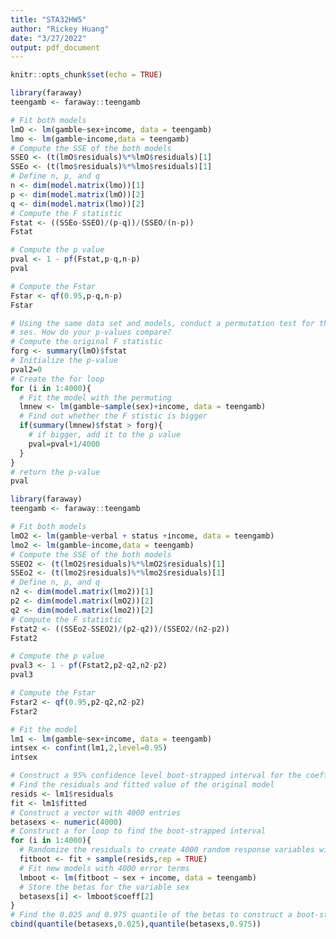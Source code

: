 ```yaml
---
title: "STA32HW5"
author: "Rickey Huang"
date: "3/27/2022"
output: pdf_document
---
```


```r
knitr::opts_chunk$set(echo = TRUE)
```

\section{Question 1}

\subsection{Part c}

```r
library(faraway)
teengamb <- faraway::teengamb
```

```r
# Fit both models
lmO <- lm(gamble~sex+income, data = teengamb)
lmo <- lm(gamble~income,data = teengamb)
# Compute the SSE of the both models
SSEO <- (t(lmO$residuals)%*%lmO$residuals)[1]
SSEo <- (t(lmo$residuals)%*%lmo$residuals)[1]
# Define n, p, and q
n <- dim(model.matrix(lmo))[1]
p <- dim(model.matrix(lmO))[2]
q <- dim(model.matrix(lmo))[2]
# Compute the F statistic
Fstat <- ((SSEo-SSEO)/(p-q))/(SSEO/(n-p))
Fstat
```

\subsection{Part d}

```r
# Compute the p value
pval <- 1 - pf(Fstat,p-q,n-p)
pval
```

\subsection{Part e}

```r
# Compute the Fstar
Fstar <- qf(0.95,p-q,n-p)
Fstar
```

\section{Question 2}

```r
# Using the same data set and models, conduct a permutation test for the same hypothe-
# ses. How do your p-values compare?
# Compute the original F statistic
forg <- summary(lmO)$fstat
# Initialize the p-value
pval2=0
# Create the for loop
for (i in 1:4000){
  # Fit the model with the permuting
  lmnew <- lm(gamble~sample(sex)+income, data = teengamb)
  # Find out whether the F stistic is bigger
  if(summary(lmnew)$fstat > forg){
    # if bigger, add it to the p value
    pval=pval+1/4000
  }
}
# return the p-value
pval
```

\section{Question 3}

\subsection{Part c}

```r
library(faraway)
teengamb <- faraway::teengamb
```

```r
# Fit both models
lmO2 <- lm(gamble~verbal + status +income, data = teengamb)
lmo2 <- lm(gamble~income,data = teengamb)
# Compute the SSE of the both models
SSEO2 <- (t(lmO2$residuals)%*%lmO2$residuals)[1]
SSEo2 <- (t(lmo2$residuals)%*%lmo2$residuals)[1]
# Define n, p, and q
n2 <- dim(model.matrix(lmo2))[1]
p2 <- dim(model.matrix(lmO2))[2]
q2 <- dim(model.matrix(lmo2))[2]
# Compute the F statistic
Fstat2 <- ((SSEo2-SSEO2)/(p2-q2))/(SSEO2/(n2-p2))
Fstat2
```

\subsection{Part d}

```r
# Compute the p value
pval3 <- 1 - pf(Fstat2,p2-q2,n2-p2)
pval3
```

\subsection{Part e}

```r
# Compute the Fstar
Fstar2 <- qf(0.95,p2-q2,n2-p2)
Fstar2
```

\section{Question 5}

\subsection{Part a}

```r
# Fit the model
lm1 <- lm(gamble~sex+income, data = teengamb)
intsex <- confint(lm1,2,level=0.95)
intsex
```

\subsection{Part b}

```r
# Construct a 95% confidence level boot-strapped interval for the coefficient of sex.
# Find the residuals and fitted value of the original model
resids <- lm1$residuals
fit <- lm1$fitted
# Construct a vector with 4000 entries
betasexs <- numeric(4000)
# Construct a for loop to find the boot-strapped interval
for (i in 1:4000){
  # Randomize the residuals to create 4000 random response variables with errors
  fitboot <- fit + sample(resids,rep = TRUE)
  # Fit new models with 4000 error terms
  lmboot <- lm(fitboot ~ sex + income, data = teengamb)
  # Store the betas for the variable sex
  betasexs[i] <- lmboot$coeff[2]
}
# Find the 0.025 and 0.975 quantile of the betas to construct a boot-strapped confidence interval
cbind(quantile(betasexs,0.025),quantile(betasexs,0.975))
```

